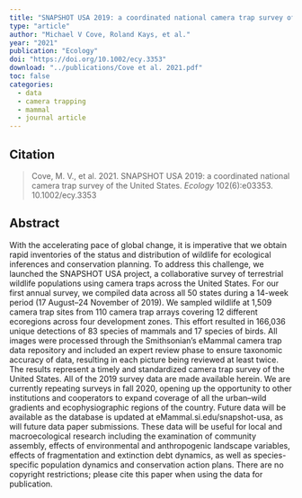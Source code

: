 ```yaml
---
title: "SNAPSHOT USA 2019: a coordinated national camera trap survey of the United States"
type: "article"
author: "Michael V Cove, Roland Kays, et al."
year: "2021"
publication: "Ecology"
doi: "https://doi.org/10.1002/ecy.3353"
download: "../publications/Cove et al. 2021.pdf"
toc: false
categories:
  - data
  - camera trapping
  - mammal
  - journal article
---
```


## Citation 

> Cove, M. V., et al. 2021. SNAPSHOT USA 2019: a coordinated national camera trap survey of the United States. *Ecology* 102(6):e03353. 10.1002/ecy.3353

## Abstract

With the accelerating pace of global change, it is imperative that we obtain rapid inventories of the status and distribution of wildlife for ecological inferences and conservation planning. To address this challenge, we launched the SNAPSHOT USA project, a collaborative survey of terrestrial wildlife populations using camera traps across the United States. For our first annual survey, we compiled data across all 50 states during a 14-week period (17 August–24 November of 2019). We sampled wildlife at 1,509 camera trap sites from 110 camera trap arrays covering 12 different ecoregions across four development zones. This effort resulted in 166,036 unique detections of 83 species of mammals and 17 species of birds. All images were processed through the Smithsonian’s eMammal camera trap data repository and included an expert review phase to ensure taxonomic accuracy of data, resulting in each picture being reviewed at least twice. The results represent a timely and standardized camera trap survey of the United States. All of the 2019 survey data are made available herein. We are currently repeating surveys in fall 2020, opening up the opportunity to other institutions and cooperators to expand coverage of all the urban–wild gradients and ecophysiographic regions of the country. Future data will be available as the database is updated at eMammal.si.edu/snapshot-usa, as will future data paper submissions. These data will be useful for local and macroecological research including the examination of community assembly, effects of environmental and anthropogenic landscape variables, effects of fragmentation and extinction debt dynamics, as well as species-specific population dynamics and conservation action plans. There are no copyright restrictions; please cite this paper when using the data for publication.